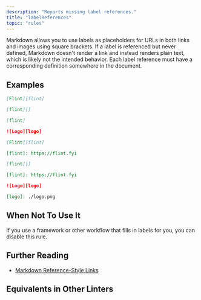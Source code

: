 ```yaml
---
description: "Reports missing label references."
title: "labelReferences"
topic: "rules"
---
```



<RuleSummary plugin="md" rule="labelReferences" />

Markdown allows you to use labels as placeholders for URLs in both links and images using square brackets.
If a label is referenced but never defined, Markdown doesn't render a link and instead renders plain text, which is likely not the intended behavior.
Each label reference must have a corresponding definition somewhere in the document.

## Examples

<Tabs>
<TabItem label="❌ Incorrect">

```markdown
[Flint][flint]
```

```markdown
[flint][]
```

```markdown
[flint]
```

```markdown
![Logo][logo]
```

</TabItem>
<TabItem label="✅ Correct">

```markdown
[Flint][flint]

[flint]: https://flint.fyi
```

```markdown
[flint][]

[flint]: https://flint.fyi
```

```markdown
![Logo][logo]

[logo]: ./logo.png
```

</TabItem>
</Tabs>

## When Not To Use It

If you use a framework or other workflow that fills in labels for you, you can disable this rule.

## Further Reading

- [Markdown Reference-Style Links](https://www.markdownguide.org/basic-syntax/#reference-style-links)

## Equivalents in Other Linters

<RuleEquivalents pluginId="md" ruleId="labelReferences" />
